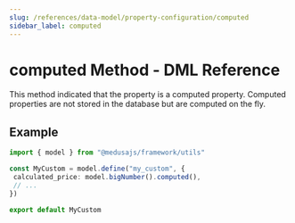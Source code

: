 ```yaml
---
slug: /references/data-model/property-configuration/computed
sidebar_label: computed
---
```



# computed Method - DML Reference

This method indicated that the property is a computed property.
Computed properties are not stored in the database but are
computed on the fly.

## Example

```ts
import { model } from "@medusajs/framework/utils"

const MyCustom = model.define("my_custom", {
 calculated_price: model.bigNumber().computed(),
 // ...
})

export default MyCustom
```
